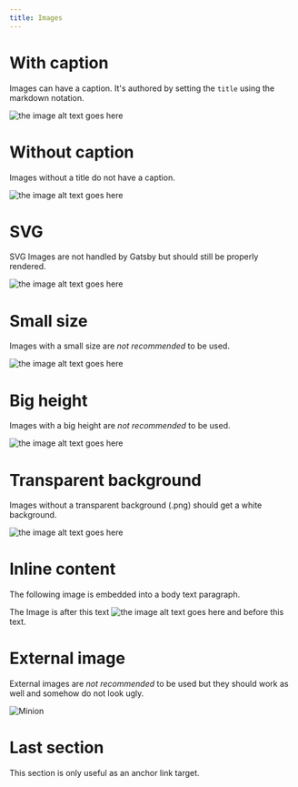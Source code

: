 ```yaml
---
title: Images
---
```


# With caption

Images can have a caption. It's authored by setting the `title` using the markdown notation.

![the image alt text goes here](../../images/1200x300.jpg 'The image title goes here and should be rendered as the caption')

# Without caption

Images without a title do not have a caption.

![the image alt text goes here](../../images/1200x300.jpg)

# SVG

SVG Images are not handled by Gatsby but should still be properly rendered.

![the image alt text goes here](../files/svg-with-transparent-background.svg 'this is the title')

# Small size

Images with a small size are _not recommended_ to be used.

![the image alt text goes here](../../images/200.jpg)

# Big height

Images with a big height are _not recommended_ to be used.

![the image alt text goes here](../../images/300x900.jpg)

# Transparent background

Images without a transparent background (.png) should get a white background.

![the image alt text goes here](../../images/transparent-bkg.png)

# Inline content

The following image is embedded into a body text paragraph.

The Image is after this text ![the image alt text goes here](../../images/1200x300.jpg 'The image title goes here and should be rendered as the caption') and before this text.

# External image

External images are _not recommended_ to be used but they should work as well and somehow do not look ugly.

![Minion](https://octodex.github.com/images/minion.png)

# Last section

This section is only useful as an anchor link target.
